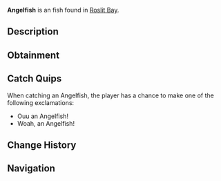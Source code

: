 {{FishInfobox
|image          = Angelfish.png
|rarity         = Unusual
|sea            = First Sea
|location       = [[Roslit Bay]]
|sublocation    = Coral Reef
|sources        = Fishing Rod, Volcanic Geode
|radar_location = 
|xp             = 60
|weather        = Clear
|time           = 
|season         = 
|bait           = Worm
|base_weight    = 2
|base_value     = 120
|weight_range   = 1.5
|base_chance    = 40
|base_resil     = 60
}}
'''Angelfish''' is an {{Rarity|Unusual}} fish found in [[Roslit Bay]].

== Description ==
{{Description|Angelfish are colorful and striking reef dwellers, known for their vibrant patterns and graceful swimming. Found in Roslit bays coral reef, they are a fun and elegant part of Roslits ecosystem.|Bestiary Entry}}

== Obtainment ==
{{Description|Found in Roslit Bays coral reef.|Bestiary Hint}}
{{Fish Availability|
Roslit Bay/Coral Reef
|top_rods      = 
Krampus's Rod\284652.6\251045.35;
Magma Rod\274000.42\241650.81;
Leviathan's Fang Rod\253662.81\171435.72;
Plastic Rod\250527\220943.16;
Trident Rod\238986.27\131516.15;
Flimsy Rod\202196.66\270389.79;
Buddy Bond Rod\186105.77\225840.8;
Training Rod\197533.41\276665.52;
Fast Rod\231571.92\259413.45;
Free Spirit Rod\231578.57\127439.63;
No-Life Rod\211432.26\176115.36;
Ethereal Prism Rod\207153.24\191384.28;
Seraphic Rod\206142.58\174270.53;
Rod Of The Forgotten Fang\197416.3\159050.7;
Challenger's Rod\195634.44\159579.41;
Rod Of The Exalted One\194763.02\135653.66;
Rod Of The Depths\190806.26\144375.84;
Blazebringer Rod\187222.53\140026;
Zeus Rod\186111.46\148335.2;
Depthseeker Rod\185722.31\135942.31;
Verdant Shear Rod\184260.31\148408.85;
Avalanche Rod\174951.08\121817.12;
Volcanic Rod\167810.65\112576.02;
Steady Rod\86067.4\52451.67
|recommended   = Trident Rod
}}

== Catch Quips ==
When catching an Angelfish, the player has a chance to make one of the following exclamations:
* Ouu an Angelfish!
* Woah, an Angelfish!

== Change History ==
{{Change History|{{subst:Current Version}}}}

== Navigation ==
{{Fish Navbox|Roslit Bay}}